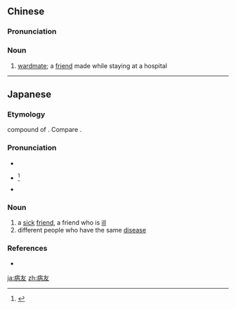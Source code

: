 ==Chinese==
{{zh-forms}}

===Pronunciation===
{{zh-pron
|m=bìngyǒu
|cat=n
}}

===Noun===
{{zh-noun}}

# [[wardmate]]; a [[friend]] made while staying at a hospital

----

==Japanese==
{{ja-kanjitab|びょう|ゆう|yomi=on}}

===Etymology===
{{etyl|zhx|ja|sort=ひょうゆう'}} compound of {{compound|lang=ja|sort=ひょうゆう'|病|tr1=byō|t1=sick|友|tr2=yū|t2=friend}}. Compare {{cog|cmn|病友|tr=bìng yoǔ||wardmate; a friend made in hospital}}.

===Pronunciation===
* {{l|ja|sc=Latn|音読み|On'yomi}}
* {{ja-accent-common|h|びょ|うゆう}}<ref name="DJR">{{R:Daijirin}}</ref>
* {{IPA|lang=ja|[bjo̞ːjɯᵝː]}}

===Noun===
{{ja-noun|びょうゆう|hhira=びやういう}}

# a [[sick]] [[friend]], a friend who is [[ill]]
# different people who have the same [[disease]] {{gloss|not necessarily friends}}

===References===
<references/>
* {{R:Kokugo Dai Jiten}}

[[ja:病友]]
[[zh:病友]]